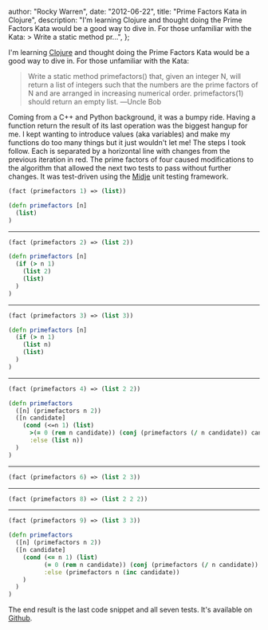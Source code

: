 
  author: "Rocky Warren",
  date: "2012-06-22",
  title: "Prime Factors Kata in Clojure",
  description:
    "I'm learning Clojure and thought doing the Prime Factors Kata would be a good way to dive in. For those unfamiliar with the Kata: > Write a static method pr...",
};


I'm learning [Clojure](https://clojure.org/) and thought doing the Prime Factors Kata would be a good way to dive in. For those unfamiliar with the Kata:

> Write a static method primefactors() that, given an integer N, will return a list of integers such that the numbers are the prime factors of N and are arranged in increasing numerical order. primefactors(1) should return an empty list. ―Uncle Bob

Coming from a C++ and Python background, it was a bumpy ride. Having a function return the result of its last operation was the biggest hangup for me. I kept wanting to introduce values (aka variables) and make my functions do too many things but it just wouldn't let me!
The steps I took follow. Each is separated by a horizontal line with changes from the previous iteration in red. The prime factors of four caused modifications to the algorithm that allowed the next two tests to pass without further changes. It was test-driven using the [Midje](https://github.com/marick/Midje) unit testing framework.

```clojure
(fact (primefactors 1) => (list))
```

```clojure
(defn primefactors [n]
  (list)
)
```

---

```clojure
(fact (primefactors 2) => (list 2))
```

```clojure
(defn primefactors [n]
  (if (> n 1)
    (list 2)
    (list)
  )
)
```

---

```clojure
(fact (primefactors 3) => (list 3))
```

```clojure
(defn primefactors [n]
  (if (> n 1)
    (list n)
    (list)
  )
)
```

---

```clojure
(fact (primefactors 4) => (list 2 2))
```

```clojure
(defn primefactors
  ([n] (primefactors n 2))
  ([n candidate]
    (cond (<=n 1) (list)
      >(= 0 (rem n candidate)) (conj (primefactors (/ n candidate)) candidate)
      :else (list n))
  )
)
```

---

```clojure
(fact (primefactors 6) => (list 2 3))
```

---

```clojure
(fact (primefactors 8) => (list 2 2 2))
```

---

```clojure
(fact (primefactors 9) => (list 3 3))
```

```clojure
(defn primefactors
  ([n] (primefactors n 2))
  ([n candidate]
    (cond (<= n 1) (list)
          (= 0 (rem n candidate)) (conj (primefactors (/ n candidate)) candidate)
          :else (primefactors n (inc candidate))
    )
  )
)
```

The end result is the last code snippet and all seven tests. It's available on [Github](https://github.com/therockstorm/primefactorsclojure).
